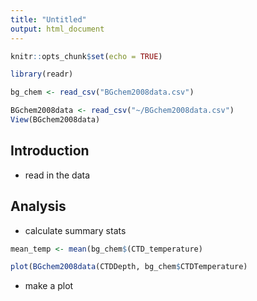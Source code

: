 ```yaml
---
title: "Untitled"
output: html_document
---
```


```r
knitr::opts_chunk$set(echo = TRUE)
```



```r
library(readr) 

```

```r
bg_chem <- read_csv("BGchem2008data.csv")
```

```r
BGchem2008data <- read_csv("~/BGchem2008data.csv")
View(BGchem2008data)
```


## Introduction

* read in the data

## Analysis

* calculate summary stats

```r
mean_temp <- mean(bg_chem$(CTD_temperature)
```

```r
plot(BGchem2008data(CTDDepth, bg_chem$CTDTemperature)
```


* make a plot



